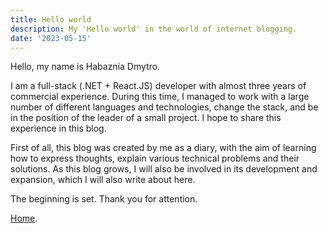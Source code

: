 ```yaml
---
title: Hello world
description: My 'Hello world' in the world of internet blogging.
date: '2023-05-15'
---
```


Hello, my name is Habaznia Dmytro.

I am a full-stack (.NET + React.JS) developer with almost three years of commercial experience. During this time, I managed to work with a large number of different languages and technologies, change the stack, and be in the position of the leader of a small project. I hope to share this experience in this blog.

First of all, this blog was created by me as a diary, with the aim of learning how to express thoughts, explain various technical problems and their solutions. As this blog grows, I will also be involved in its development and expansion, which I will also write about here.

The beginning is set.
Thank you for attention.

[Home](/).
